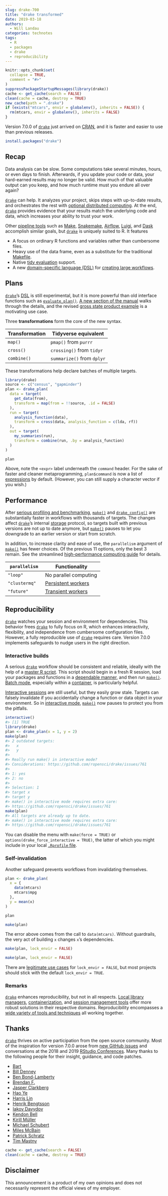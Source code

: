 ```yaml
---
slug: drake-700
title: "drake transformed"
date: 2019-03-18
authors:
  - Will Landau
categories: technotes
tags:
  - R
  - packages
  - drake
  - reproducibility
---
```


```r
knitr::opts_chunk$set(
  collapse = TRUE,
  comment = "#>"
)
suppressPackageStartupMessages(library(drake))
cache <- get_cache(search = FALSE)
clean(cache = cache, destroy = TRUE)
new_cache(path = ".drake")
if (exists("mtcars", envir = globalenv(), inherits = FALSE)) {
  rm(mtcars, envir = globalenv(), inherits = FALSE)
}
```

Version 7.0.0 of [`drake`](https://github.com/ropensci/drake) just arrived on [CRAN](http://cran.r-project.org/), and it is faster and easier to use than previous releases.

```r
install.packages("drake")
```

## Recap

Data analysis can be slow. Some computations take several minutes, hours, or even days to finish. Afterwards, if you update your code or data, your hard-earned results may no longer be valid. How much of that valuable output can you keep, and how much runtime must you endure all over again?

[`drake`](https://github.com/ropensci/drake) can help. It analyzes your project, skips steps with up-to-date results, and orchestrates the rest with [optional distributed computing](https://ropenscilabs.github.io/drake-manual/hpc.html). At the end, [`drake`](https://github.com/ropensci/drake) provides evidence that your results match the underlying code and data, which increases your ability to trust your work.

Other [pipeline tools](https://github.com/pditommaso/awesome-pipeline) such as [Make](https://www.gnu.org/software/make), [Snakemake](https://bitbucket.org/johanneskoester/snakemake/wiki/Home), [Airflow](https://github.com/apache/airflow), [Luigi](https://github.com/spotify/luigi), and [Dask](https://github.com/dask/dask) accomplish similar goals, but [`drake`](https://github.com/ropensci/drake) is uniquely suited to R. It features

- A focus on ordinary R functions and variables rather than cumbersome files.
- Heavy use of the data frame, even as a substitute for the  traditional [Makefile](https://www.gnu.org/software/make).
- Native [tidy evaluation](https://tidyeval.tidyverse.org) support.
- A new [domain-specific language (DSL)](http://adv-r.had.co.nz/dsl.html) for [creating large workflows](https://ropenscilabs.github.io/drake-manual/plans.html#large-plans).

## Plans

[`drake`](https://github.com/ropensci/drake)'s [DSL](http://adv-r.had.co.nz/dsl.html) is still experimental, but it is more powerful than old interface functions such as [`evaluate_plan()`](https://ropensci.github.io/drake/reference/evaluate_plan.html). [A new section of the manual](https://ropenscilabs.github.io/drake-manual/plans.html#large-plans) walks through the details, and the revised [gross state product example](https://ropenscilabs.github.io/drake-manual/gsp.html) is a motivating use case.

Three **transformations** form the core of the new syntax.

| Transformation | Tidyverse equivalent        |
|----------------|-----------------------------|
| `map()`        | `pmap()` from `purrr`       |
| `cross()`      | `crossing()` from `tidyr`   |
| `combine()`    | `summarize()` from `dplyr`  |

These transformations help declare batches of multiple targets.

```r
library(drake)
source <- c("census", "gapminder")
plan <- drake_plan(
  data = target(
    get_data(from),
    transform = map(from = !!source, .id = FALSE)
  ),
  run = target(
    analysis_function(data),
    transform = cross(data, analysis_function = c(lda, rf))
  ),
  out = target(
    my_summaries(run),
    transform = combine(run, .by = analysis_function)
  )
)

plan
```

Above, note the `<expr>` label underneath the `command` header. For the sake of faster and cleaner metaprogramming, `plan$command` is now a list of [expressions](http://adv-r.had.co.nz/Expressions.html) by default. (However, you can still supply a character vector if you wish.)

## Performance

After [serious profiling and benchmarking](https://github.com/wlandau/drake-examples/tree/master/overhead), [`make()`](https://ropensci.github.io/drake/reference/make.html) and [`drake_config()`](https://ropensci.github.io/drake/reference/drake_config.html) are substantially faster in workflows with thousands of targets. The changes affect [`drake`](https://github.com/ropensci/drake)'s internal [storage](https://github.com/richfitz/storr) protocol, so targets built with previous versions are not up to date anymore, but [`make()`](https://ropensci.github.io/drake/reference/make.html) pauses to let you downgrade to an earlier version or start from scratch.

In addition, to increase clarity and ease of use, the `parallelism` argument of [`make()`](https://ropensci.github.io/drake/reference/make.html) has fewer choices. Of the previous 11 options, only the best 3 remain. See the streamlined [high-performance computing guide](https://ropenscilabs.github.io/drake-manual/hpc.html) for details.

| `parallelism` | Functionality         |
|---------------|-----------------------|
| `"loop"`      | No parallel computing |
| `"clustermq"` | [Persistent workers](https://ropenscilabs.github.io/drake-manual/hpc.html#persistent-workers)    |
| `"future"`    | [Transient workers](https://ropenscilabs.github.io/drake-manual/hpc.html#transient-workers)     |

## Reproducibility

[`drake`](https://github.com/ropensci/drake) watches your session and environment for dependencies. This behavior frees [`drake`](https://github.com/ropensci/drake) to fully focus on R, which enhances interactivity, flexibility, and independence from cumbersome configuration files. However, a fully reproducible use of [`drake`](https://github.com/ropensci/drake) requires care. Version 7.0.0 implements safeguards to nudge users in the right direction.

### Interactive builds

A serious [`drake`](https://github.com/ropensci/drake) workflow should be consistent and reliable, ideally with the help of a [master R script](https://github.com/wlandau/drake-examples/blob/master/gsp/make.R). This script should begin in a fresh R session, load your packages and functions in a [dependable manner](https://github.com/wlandau/drake-examples/blob/d9417547a05aec416afbbda913eaf2d44a552d5b/gsp/make.R#L4-L6), and then run [`make()`](https://ropensci.github.io/drake/reference/make.html). [Batch mode](https://blog.revolutionanalytics.com/2009/06/batch-mode-in-r-a-primer.html), especially within a [container](https://www.docker.com), is particularly helpful.

[Interactive sessions](https://stat.ethz.ch/R-manual/R-devel/library/base/html/interactive.html) are still useful, but they easily grow stale. Targets can falsely invalidate if you accidentally change a function or data object in your environment. So in [interactive mode](https://stat.ethz.ch/R-manual/R-devel/library/base/html/interactive.html), [`make()`](https://ropensci.github.io/drake/reference/make.html) now pauses to protect you from the pitfalls.

```r
interactive()
#> [1] TRUE
library(drake)
plan <- drake_plan(x = 1, y = 2)
make(plan)
#> 2 outdated targets:
#>   x
#>   y
#>
#> Really run make() in interactive mode?
#> Considerations: https://github.com/ropensci/drake/issues/761 
#>
#> 1: yes
#> 2: no
#>
#> Selection: 1
#> target x
#> target y
#> make() in interactive mode requires extra care:
#> https://github.com/ropensci/drake/issues/761
make(plan)
#> All targets are already up to date.
#> make() in interactive mode requires extra care:
#> https://github.com/ropensci/drake/issues/761
```

You can disable the menu with `make(force = TRUE)` or `options(drake_force_interactive = TRUE)`, the latter of which you might include in your local [`.Rprofile` file](https://csgillespie.github.io/efficientR/3-3-r-startup.html#rprofile).

### Self-invalidation

Another safeguard prevents workflows from invalidating themselves.

```r
plan <- drake_plan(
  x = {
    data(mtcars)
    mtcars$mpg
  },
  y = mean(x)
)

plan

make(plan)
```

The error above comes from the call to `data(mtcars)`. Without guardrails, the very act of building `x` changes `x`'s dependencies.

```r
make(plan, lock_envir = FALSE)

make(plan, lock_envir = FALSE)
```

There are [legitimate use cases](https://github.com/ropensci/drake/issues/675#issuecomment-458222414) for `lock_envir = FALSE`, but most projects should stick with the default `lock_envir = TRUE`.

### Remarks

[`drake`](https://github.com/ropensci/drake) enhances reproducibility, but not in all respects. [Local library managers](https://rstudio.github.io/packrat), [containerization](https://www.docker.com), and [session management tools](https://github.com/tidyverse/reprex) offer more robust solutions in their respective domains. Reproducibility encompasses a [wide variety of tools and techniques](https://github.com/karthik/rstudio2019) all working together.

## Thanks

[`drake`](https://github.com/ropensci/drake) thrives on active participation from the open source community. Most of the inspiration for version 7.0.0 arose from [new GitHub issues](https://github.com/ropensci/drake/issues) and conversations at the 2018 and 2019 [RStudio Conferences](https://www.rstudio.com/conference). Many thanks to the following people for their insight, guidance, and code patches.

- <a href="https://github.com/bart1">Bart</a>
- <a href="https://github.com/billdenney">Bill Denney</a>
- <a href="https://github.com/bpbond">Ben Bond-Lamberty</a>
- <a href="https://github.com/brendanf">Brendan F.</a>
- <a href="https://github.com/dapperjapper">Jasper Clarkberg</a>
- <a href="https://github.com/ha0ye">Hao Ye</a>
- <a href="https://github.com/htlin">Harris Lin</a>
- <a href="https://github.com/HenrikBengtsson">Henrik Bengtsson</a>
- <a href="https://github.com/idavydov">Iakov Davydov</a>
- <a href="https://github.com/kendonB">Kendon Bell</a>
- <a href="https://github.com/krlmlr">Kirill Müller</a>
- <a href="https://github.com/mschubert">Michael Schubert</a>
- <a href="https://github.com/MilesMcBain">Miles McBain</a>
- <a href="https://github.com/pat-s">Patrick Schratz</a>
- <a href="https://github.com/tmastny">Tim Mastny</a>

```r
cache <- get_cache(search = FALSE)
clean(cache = cache, destroy = TRUE)
```

## Disclaimer

This announcement is a product of my own opinions and does not necessarily represent the official views of my employer.
